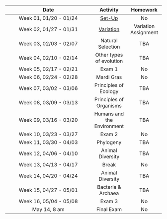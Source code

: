 

 | Date | Activity | Homework |
 |:----------------------:|:--------:|:--------:|
 | Week 01, 01/20 - 01/24 |  [Set-Up](https://paleantology.github.io/GBIO153H/articles/WeekOne/index.html) | No |
 | Week 02, 01/27 - 01/31 | [Variation](https://paleantology.github.io/GBIO153H/articles/WeekOne/index.html) | Variation Assignment |
 | Week 03, 02/03 - 02/07 |  Natural Selection | TBA |
 | Week 04, 02/10 - 02/14 | Other types of evolution | TBA |
 | Week 05, 02/17 - 02/21 | Exam 1 | No |
 | Week 06, 02/24 - 02/28 | Mardi Gras | No | 
 | Week 07, 03/02 - 03/06 | Principles of Ecology | TBA |
 | Week 08, 03/09 - 03/13 | Principles of Organisms | TBA |
 | Week 09, 03/16 - 03/20 | Humans and the Environment | TBA |
 | Week 10, 03/23 - 03/27 | Exam 2 | No |
 | Week 11, 03/30 - 04/03 | Phylogeny | TBA |
 | Week 12, 04/06 - 04/10 | Animal Diversity | TBA |
 | Week 13, 04/13 - 04/17 | Break | No | 
 | Week 14, 04/20 - 04/24 | Animal Diversity | TBA |
 | Week 15, 04/27 - 05/01 | Bacteria & Archaea | TBA |
 | Week 16, 05/04 - 05/08 | Exam 3 | No |
| May 14, 8 am | Final Exam | No |